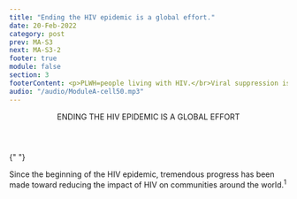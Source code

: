 ```yaml
---
title: "Ending the HIV epidemic is a global effort."
date: 20-Feb-2022
category: post
prev: MA-S3
next: MA-S3-2
footer: true
module: false
section: 3
footerContent: <p>PLWH=people living with HIV.</br>Viral suppression is defined as having less than 200 copies of HIV per milliliter of blood.<sup>3</sup></br></br><span class='font-bold'>References&#58; 1.</span> World Health Organization. Global health sector strategy on HIV, 2016-2021. Towards ending AIDS; 2016. June 18, 2016. Accessed May 19, 2022. https://www.paho.org/en/documents/global-health-sector-strategy-hiv-2016-2021-towards-ending-aids-2016 <span class='font-bold'>2</span>. United Nations Programme on HIV/AIDS. 90-90-90 An ambitious treatment target to help end the AIDS epidemic. October 2014. Accessed May 19, 2022. https://www.United Nations Programme on HIV/AIDS.org/sites/default/files/media_asset/90-90-90_en.pdf <span class='font-bold'>3</span>. Centers for Disease Control and Prevention. HIV Treatment as Prevention. March 7, 2022. Accessed May 22, 2022. https://www.cdc.gov/hiv/risk/art/index.html</p>
audio: "/audio/ModuleA-cell50.mp3"
---
```


<Header>
  <span className="text-red"> ENDING THE HIV EPIDEMIC </span> IS A GLOBAL EFFORT
</Header>

{" "}

<SubHeader>
  Since the beginning of the HIV epidemic, tremendous progress has been made
  toward reducing the impact of HIV on communities around the world.<sup>1</sup>
</SubHeader>
<MAS31 />
